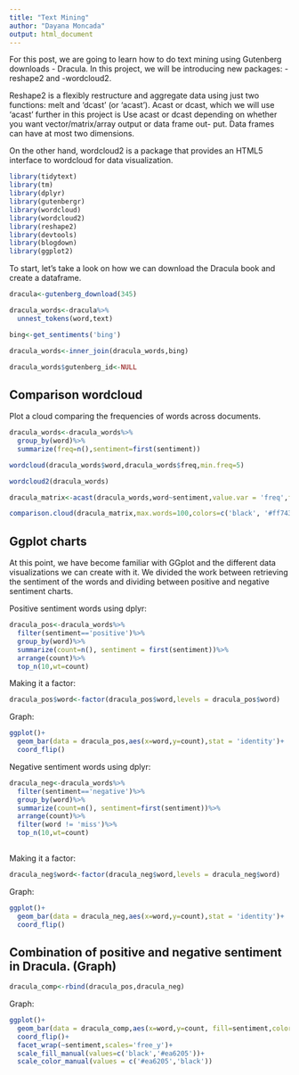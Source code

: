 ```yaml
---
title: "Text Mining"
author: "Dayana Moncada"
output: html_document
---
```


For this post, we are going to learn how to do text mining using Gutenberg downloads - Dracula. In this project, we will be introducing new packages: -reshape2 and -wordcloud2. 

Reshape2 is a flexibly restructure and aggregate data using just two functions: melt and 'dcast' (or 'acast'). Acast or dcast, which we will use 'acast' further in this project is Use acast or dcast depending on whether you want vector/matrix/array output or data frame out- put. Data frames can have at most two dimensions.

On the other hand, wordcloud2 is a package that provides an HTML5 interface to wordcloud for data visualization.

```r
library(tidytext)
library(tm)
library(dplyr)
library(gutenbergr)
library(wordcloud)
library(wordcloud2)
library(reshape2)
library(devtools)
library(blogdown)
library(ggplot2)
```


To start, let's take a look on how we can download the Dracula book and create a dataframe. 

```r
dracula<-gutenberg_download(345)
```

```r
dracula_words<-dracula%>%
  unnest_tokens(word,text)
```

```r
bing<-get_sentiments('bing')
```

```r
dracula_words<-inner_join(dracula_words,bing)
```

```r
dracula_words$gutenberg_id<-NULL
```

## Comparison wordcloud 

Plot a cloud comparing the frequencies of words across documents.

```r
dracula_words<-dracula_words%>%
  group_by(word)%>%
  summarize(freq=n(),sentiment=first(sentiment))
```

```r
wordcloud(dracula_words$word,dracula_words$freq,min.freq=5)
```

```r
wordcloud2(dracula_words)
```

```r
dracula_matrix<-acast(dracula_words,word~sentiment,value.var = 'freq',fill=0)
```

```r
comparison.cloud(dracula_matrix,max.words=100,colors=c('black', '#ff7433'))
```

## Ggplot charts 

At this point, we have become familiar with GGplot and the different data visualizations we can create with it. We divided the work between retrieving the sentiment of the words and dividing between positive and negative sentiment charts.

Positive sentiment words using dplyr:

```r
dracula_pos<-dracula_words%>%
  filter(sentiment=='positive')%>%
  group_by(word)%>%
  summarize(count=n(), sentiment = first(sentiment))%>%
  arrange(count)%>%
  top_n(10,wt=count)
```

Making it a factor:

```r
dracula_pos$word<-factor(dracula_pos$word,levels = dracula_pos$word)
```

Graph:

```r
ggplot()+
  geom_bar(data = dracula_pos,aes(x=word,y=count),stat = 'identity')+
  coord_flip()
```

Negative sentiment words using dplyr:

```r
dracula_neg<-dracula_words%>%
  filter(sentiment=='negative')%>%
  group_by(word)%>%
  summarize(count=n(), sentiment=first(sentiment))%>%
  arrange(count)%>%
  filter(word != 'miss')%>%
  top_n(10,wt=count)
  
```

Making it a factor:

```r
dracula_neg$word<-factor(dracula_neg$word,levels = dracula_neg$word)
```

Graph:

```r
ggplot()+
  geom_bar(data = dracula_neg,aes(x=word,y=count),stat = 'identity')+
  coord_flip()
```

## Combination of positive and negative sentiment in Dracula. (Graph)


```r
dracula_comp<-rbind(dracula_pos,dracula_neg)
```

Graph:
```r
ggplot()+
  geom_bar(data = dracula_comp,aes(x=word,y=count, fill=sentiment,color=sentiment),stat = 'identity')+
  coord_flip()+
  facet_wrap(~sentiment,scales='free_y')+
  scale_fill_manual(values=c('black','#ea6205'))+
  scale_color_manual(values = c('#ea6205','black'))
```

